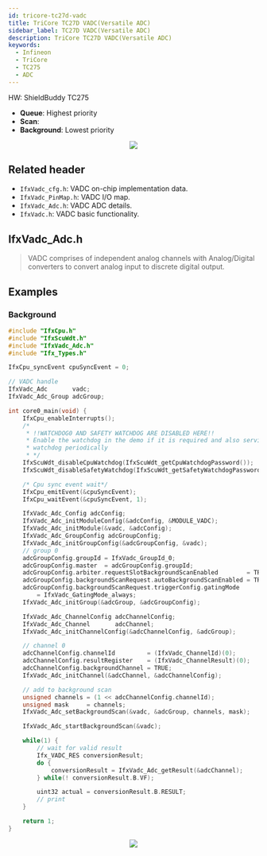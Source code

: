 ```yaml
---
id: tricore-tc27d-vadc
title: TriCore TC27D VADC(Versatile ADC)
sidebar_label: TC27D VADC(Versatile ADC)
description: TriCore TC27D VADC(Versatile ADC)
keywords:
  - Infineon
  - TriCore
  - TC275
  - ADC
---
```



HW: ShieldBuddy TC275

- **Queue**: Highest priority
- **Scan**:
- **Background**: Lowest priority

<center>
	<img src={useBaseUrl("img/mcu/infineon/vadc-priority.png")} />
</center>

## Related header

- `IfxVadc_cfg.h`: VADC on-chip implementation data.
- `IfxVadc_PinMap.h`: VADC I/O map.
- `IfxVadc_Adc.h`: VADC ADC details.
- `IfxVadc.h`: VADC basic functionality.

## IfxVadc_Adc.h

> VADC comprises of independent analog channels with Analog/Digital converters to convert analog input to discrete digital output.

## Examples

### Background

```c
#include "IfxCpu.h"
#include "IfxScuWdt.h"
#include "IfxVadc_Adc.h"
#include "Ifx_Types.h"

IfxCpu_syncEvent cpuSyncEvent = 0;

// VADC handle
IfxVadc_Adc       vadc;
IfxVadc_Adc_Group adcGroup;

int core0_main(void) {
    IfxCpu_enableInterrupts();
    /*
     * !!WATCHDOG0 AND SAFETY WATCHDOG ARE DISABLED HERE!!
     * Enable the watchdog in the demo if it is required and also service the
     * watchdog periodically
     * */
    IfxScuWdt_disableCpuWatchdog(IfxScuWdt_getCpuWatchdogPassword());
    IfxScuWdt_disableSafetyWatchdog(IfxScuWdt_getSafetyWatchdogPassword());

    /* Cpu sync event wait*/
    IfxCpu_emitEvent(&cpuSyncEvent);
    IfxCpu_waitEvent(&cpuSyncEvent, 1);

    IfxVadc_Adc_Config adcConfig;
    IfxVadc_Adc_initModuleConfig(&adcConfig, &MODULE_VADC);
    IfxVadc_Adc_initModule(&vadc, &adcConfig);
    IfxVadc_Adc_GroupConfig adcGroupConfig;
    IfxVadc_Adc_initGroupConfig(&adcGroupConfig, &vadc);
    // group 0
    adcGroupConfig.groupId = IfxVadc_GroupId_0;
    adcGroupConfig.master  = adcGroupConfig.groupId;
    adcGroupConfig.arbiter.requestSlotBackgroundScanEnabled        = TRUE;
    adcGroupConfig.backgroundScanRequest.autoBackgroundScanEnabled = TRUE;
    adcGroupConfig.backgroundScanRequest.triggerConfig.gatingMode
        = IfxVadc_GatingMode_always;
    IfxVadc_Adc_initGroup(&adcGroup, &adcGroupConfig);

    IfxVadc_Adc_ChannelConfig adcChannelConfig;
    IfxVadc_Adc_Channel       adcChannel;
    IfxVadc_Adc_initChannelConfig(&adcChannelConfig, &adcGroup);

    // channel 0
    adcChannelConfig.channelId         = (IfxVadc_ChannelId)(0);
    adcChannelConfig.resultRegister    = (IfxVadc_ChannelResult)(0);
    adcChannelConfig.backgroundChannel = TRUE;
    IfxVadc_Adc_initChannel(&adcChannel, &adcChannelConfig);

    // add to background scan
    unsigned channels = (1 << adcChannelConfig.channelId);
    unsigned mask     = channels;
    IfxVadc_Adc_setBackgroundScan(&vadc, &adcGroup, channels, mask);

    IfxVadc_Adc_startBackgroundScan(&vadc);

    while(1) {
        // wait for valid result
        Ifx_VADC_RES conversionResult;
        do {
            conversionResult = IfxVadc_Adc_getResult(&adcChannel);
        } while(! conversionResult.B.VF);

        uint32 actual = conversionResult.B.RESULT;
        // print
    }

    return 1;
}
```

<center>
	<img src={useBaseUrl("img/mcu/infineon/vadc-read-and-plot.png")} />
</center>
